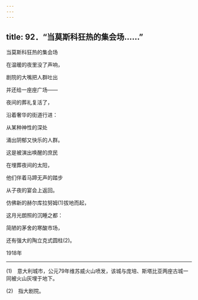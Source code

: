 ```yaml
---
---
---
```

title: 92．“当莫斯科狂热的集会场……”
---




当莫斯科狂热的集会场

在温暖的夜里没了声响，

剧院的大嘴把人群吐出

并还给一座座广场——

夜间的葬礼复活了，

沿着奢华的街道行进：

从某种神性的深处

涌出阴郁又快乐的人群。

这是被演出唤醒的庶民

在埋葬夜间的太阳，

他们伴着马蹄无声的踏步

从子夜的宴会上返回。

仿佛新的赫尔库拉努姆(1)拔地而起，

这月光朗照的沉睡之都：

简陋的茅舍的寒酸市场，

还有强大的陶立克式圆柱(2)。

1918年



* * *



(1)　意大利城市，公元79年维苏威火山喷发，该城与庞培、斯塔比亚两座古城一同被火山灰埋于地下。

(2)　指大剧院。